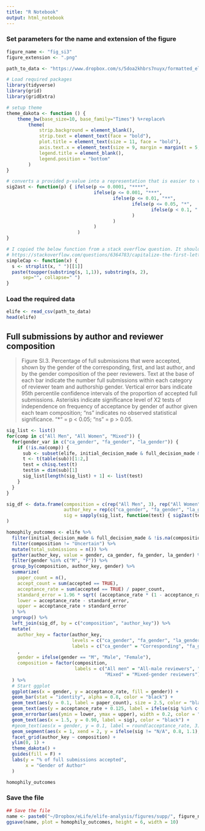 ```yaml
---
title: "R Notebook"
output: html_notebook
---
```


### Set parameters for the name and extension of the figure
```r
figure_name <- "fig_si3"
figure_extension <- ".png"

path_to_data <- "https://www.dropbox.com/s/5doa2khbrs7nuyx/formatted_elife.csv?dl=1"
```

```r
# Load required packages
library(tidyverse)
library(grid)
library(gridExtra)

# setup theme
theme_dakota <- function () { 
    theme_bw(base_size=10, base_family="Times") %+replace% 
        theme(
            strip.background = element_blank(),
            strip.text = element_text(face = "bold"),
            plot.title = element_text(size = 11, face = "bold"),
            axis.text.x = element_text(size = 9, margin = margin(t = 5, b = 5)),
            legend.title = element_blank(),
            legend.position = "bottom"
        )
}

# converts a provided p-value into a representation that is easier to visualize
sig2ast <- function(p) { ifelse(p <= 0.0001, "****", 
                                ifelse(p <= 0.001, "***", 
                                       ifelse(p <= 0.01, "**", 
                                              ifelse(p <= 0.05, "*", 
                                                     ifelse(p < 0.1, ".", "ns")
                                              )
                                       )
                                )
                          )
}

# I copied the below function from a stack overflow question. It should capitalize the first letter of each work in a string
# https://stackoverflow.com/questions/6364783/capitalize-the-first-letter-of-both-words-in-a-two-word-string
simpleCap <- function(x) {
  s <- strsplit(x, " ")[[1]]
  paste(toupper(substring(s, 1,1)), substring(s, 2),
      sep="", collapse=" ")
}
```

### Load the required data
```r
elife <- read_csv(path_to_data)
head(elife)
```

## Full submissions by author and reviewer composition

>Figure SI.3. Percentage of full submissions that were accepted, shown by the gender of the corresponding, first, and last author, and by the gender composition of the peer reviewers. Text at the base of each bar indicate the number full submissions within each category of reviewer team and authorship gender. Vertical error bars indicate 95th percentile confidence intervals of the proportion of accepted full submissions. Asterisks indicate significance level of X2 tests of independence on frequency of acceptance by gender of author given each team composition; “ns” indicates no observed statistical significance. “\*“ = p < 0.05; “ns” = p > 0.05.

```r
sig_list <- list()
for(comp in c("All Men", "All Women", "Mixed")) {
  for(gender_var in c("ca_gender", "fa_gender", "la_gender")) {
    if (!is.na(comp)) {
      sub <- subset(elife, initial_decision_made & full_decision_made & composition == comp)[, c("accepted", gender_var)]
      t <- t(table(sub))[1:2,]
      test = chisq.test(t)
      test$n = dim(sub)[1]
      sig_list[length(sig_list) + 1] <- list(test)
    }
  }
}

sig_df <- data.frame(composition = c(rep("All Men", 3), rep("All Women", 3), rep("Mixed", 3)),
                     author_key = rep(c("ca_gender", "fa_gender", "la_gender"), 3),
                     sig = sapply(sig_list, function(test) { sig2ast(test$p.value)})
)

homophily_outcomes <- elife %>%
  filter(initial_decision_made & full_decision_made & !is.na(composition)) %>%
  filter(composition != "Uncertain") %>% 
  mutate(total_submissions = n()) %>%
  gather(author_key, value = gender, ca_gender, fa_gender, la_gender) %>%
  filter(gender %in% c("M", "F")) %>%
  group_by(composition, author_key, gender) %>%
  summarize(
    paper_count = n(),
    accept_count = sum(accepted == TRUE),
    acceptance_rate = sum(accepted == TRUE) / paper_count,
    standard_error = 1.96 * sqrt( (acceptance_rate * (1 - acceptance_rate)) / paper_count),
    lower = acceptance_rate - standard_error,
    upper = acceptance_rate + standard_error
  ) %>%
  ungroup() %>%
  left_join(sig_df, by = c("composition", "author_key")) %>%
  mutate(
    author_key = factor(author_key,
                        levels = c("ca_gender", "fa_gender", "la_gender"),
                        labels = c("ca_gender" = "Corresponding", "fa_gender" = "First", "la_gender" = "Last"))
    ,
    gender = ifelse(gender == "M", "Male", "Female"),
    composition = factor(composition,
                         labels = c("All men" = "All-male reviewers", "All women" = "All-female reviewers", 
                                    "Mixed" = "Mixed-gender reviewers"))
  ) %>%
  # Start ggplot
  ggplot(aes(x = gender, y = acceptance_rate, fill = gender)) +
  geom_bar(stat = "identity", alpha = 0.8, color = "black") +
  geom_text(aes(y = 0.1, label = paper_count), size = 2.5, color = "black") +
  geom_text(aes(y = acceptance_rate + 0.125, label = ifelse(sig %in% c("*", "**"), paste0(round(acceptance_rate, 3) * 100, "%"), "")), size = 2.5, color = "black", position = position_dodge(0.87)) +
  geom_errorbar(aes(ymin = lower, ymax = upper), width = 0.2, color = "black", alpha = 0.8) +
  geom_text(aes(x = 1.5, y = 0.90, label = sig), color = "black") +
  #geom_text(aes(x = gender, y = 0.1, label = round(acceptance_rate, 3) * 100 ), color = "black") +
  geom_segment(aes(x = 1, xend = 2, y = ifelse(sig != "N/A", 0.8, 1.1), yend = ifelse(sig != "N/A", 0.8, 1.1)), color = "black") +
  facet_grid(author_key ~ composition) +
  ylim(0, 1) +
  theme_dakota() +
  guides(fill = F) +
  labs(y = "% of full submissions accepted",
       x = "Gender of Author"
  ) 

homophily_outcomes
```

### Save the file
```r
## Save the file
name <- paste0("~/Dropbox/eLife/elife-analysis/figures/supp/", figure_name, figure_extension)
ggsave(name, plot = homophily_outcomes, height = 6, width = 10)
```

